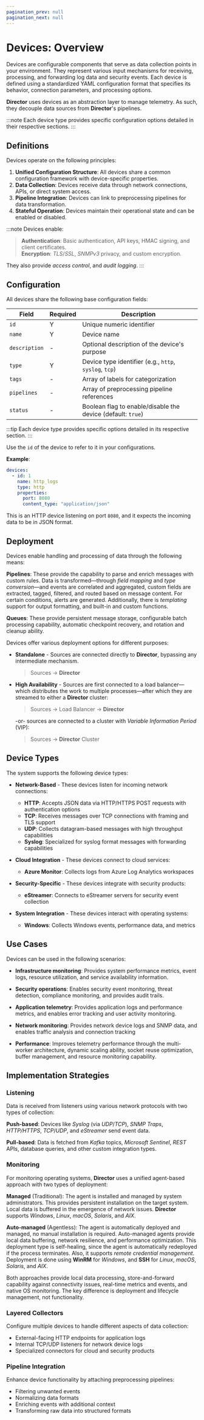 ```yaml
---
pagination_prev: null
pagination_next: null
---
```


# Devices: Overview

Devices are configurable components that serve as data collection points in your environment. They represent various input mechanisms for receiving, processing, and forwarding log data and security events. Each device is defined using a standardized YAML configuration format that specifies its behavior, connection parameters, and processing options.

**Director** uses devices as an abstraction layer to manage telemetry. As such, they decouple data sources from **Director**'s pipelines.

:::note
Each device type provides specific configuration options detailed in their respective sections.
:::

## Definitions

Devices operate on the following principles:

1. **Unified Configuration Structure**: All devices share a common configuration framework with device-specific properties.
2. **Data Collection**: Devices receive data through network connections, APIs, or direct system access.
3. **Pipeline Integration**: Devices can link to preprocessing pipelines for data transformation.
4. **Stateful Operation**: Devices maintain their operational state and can be enabled or disabled.

:::note
Devices enable:

> **Authentication**: Basic authentication, API keys, HMAC signing, and client certificates.\
> **Encryption**: _TLS_/_SSL_, _SNMPv3_ privacy, and custom encryption.

They also provide _access control_, and _audit logging_.
:::

## Configuration

All devices share the following base configuration fields:

|Field|Required|Description|
|---|---|---|
|`id`|Y|Unique numeric identifier|
|`name`|Y|Device name|
|`description`|-|Optional description of the device's purpose|
|`type`|Y|Device type identifier (e.g., `http`, `syslog`, `tcp`)|
|`tags`|-|Array of labels for categorization|
|`pipelines`|-|Array of preprocessing pipeline references|
|`status`|-|Boolean flag to enable/disable the device (default: `true`)|

:::tip
Each device type provides specific options detailed in its respective section.
:::

Use the `id` of the device to refer to it in your configurations.

**Example**:

```yaml
devices:
  - id: 1
    name: http_logs
    type: http
    properties:
      port: 8080
      content_type: "application/json"
```

This is an HTTP device listening on port `8080`, and it expects the incoming data to be in JSON format.

## Deployment

Devices enable handling and processing of data through the following means:

**Pipelines**: These provide the capability to parse and enrich messages with custom rules. Data is transformed—through _field mapping_ and _type conversion_—and events are correlated and aggregated, custom fields are extracted, tagged, filtered, and routed based on message content. For certain conditions, alerts are generated. Additionally, there is _templating_ support for output formatting, and built-in and custom functions.

**Queues**: These provide persistent message storage, configurable batch processing capability, automatic checkpoint recovery, and rotation and cleanup ability.

Devices offer various deployment options for different purposes:

* **Standalone** - Sources are connected directly to **Director**, bypassing any intermediate mechanism.

  > Sources → **Director**

* **High Availability** - Sources are first connected to a load balancer—which distributes the work to multiple processes—after which they are streamed to either a **Director** cluster:

  > Sources → Load Balancer → **Director**

  -or- sources are connected to a cluster with _Variable Information Period_ (VIP):

  > Sources → **Director** Cluster

## Device Types

The system supports the following device types:

* **Network-Based** - These devices listen for incoming network connections:

  * **HTTP**: Accepts JSON data via HTTP/HTTPS POST requests with authentication options
  * **TCP**: Receives messages over TCP connections with framing and TLS support
  * **UDP**: Collects datagram-based messages with high throughput capabilities
  * **Syslog**: Specialized for syslog format messages with forwarding capabilities

* **Cloud Integration** - These devices connect to cloud services:
  * **Azure Monitor**: Collects logs from Azure Log Analytics workspaces

* **Security-Specific** - These devices integrate with security products:

  * **eStreamer**: Connects to eStreamer servers for security event collection

* **System Integration** - These devices interact with operating systems:

  * **Windows**: Collects Windows events, performance data, and metrics

## Use Cases

Devices can be used in the following scenarios:

* **Infrastructure monitoring**: Provides system performance metrics, event logs, resource utilization, and service availability information.

* **Security operations**: Enables security event monitoring, threat detection, compliance monitoring, and provides audit trails.

* **Application telemetry**: Provides application logs and performance metrics, and enables error tracking and user activity monitoring.

* **Network monitoring**: Provides network device logs and SNMP data, and enables traffic analysis and connection tracking

* **Performance**: Improves telemetry performance through the multi-worker architecture, dynamic scaling ability, socket reuse optimization, buffer management, and resource monitoring capability.

## Implementation Strategies

### Listening

Data is received from listeners using various network protocols with two types of collection:

**Push-based**: Devices like _Syslog_ (via _UDP_/_TCP_), _SNMP Traps_, _HTTP/HTTPS_, _TCP_/_UDP_, and _eStreamer_ send event data.

**Pull-based**: Data is fetched from _Kafka_ topics, _Microsoft Sentinel_, _REST_ APIs, database queries, and other custom integration types.

### Monitoring

For monitoring operating systems, **Director** uses a unified agent-based approach with two types of deployment:

**Managed** (Traditional): The agent is installed and managed by system administrators. This provides persistent installation on the target system. Local data is buffered in the emergence of network issues. **Director** supports _Windows_, _Linux_, _macOS_, _Solaris_, and _AIX_.

**Auto-managed** (Agentless): 
The agent is automatically deployed and managed, no manual installation is required. Auto-managed agents provide local data buffering, network resilience, and performance optimization. This deployment type is self-healing, since the agent is automatically redeployed if the process terminates. Also, it supports _remote credential management_. Deployment is done using **WinRM** for _Windows_, and **SSH** for _Linux_, _macOS_, _Solaris_, and _AIX_.

Both approaches provide local data processing, store-and-forward capability against connectivity issues, real-time metrics and events, and native OS monitoring. The key difference is deployment and lifecycle management, not functionality.

### Layered Collectors

Configure multiple devices to handle different aspects of data collection:

* External-facing HTTP endpoints for application logs
* Internal TCP/UDP listeners for network device logs
* Specialized connectors for cloud and security products

### Pipeline Integration

Enhance device functionality by attaching preprocessing pipelines:

* Filtering unwanted events
* Normalizing data formats
* Enriching events with additional context
* Transforming raw data into structured formats
